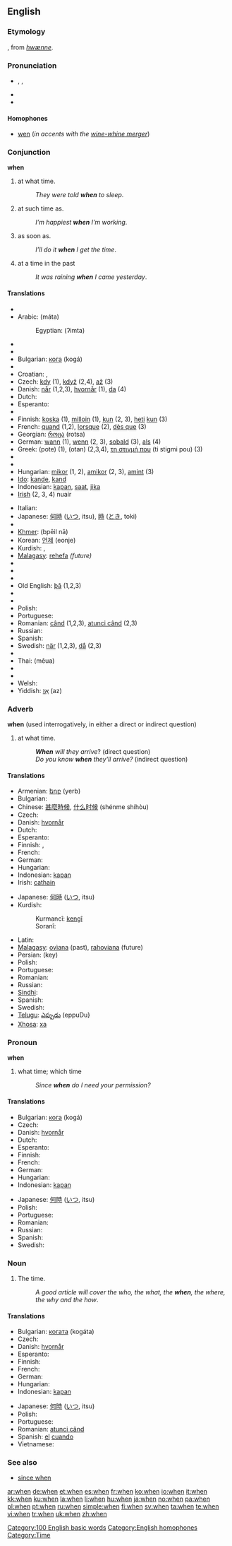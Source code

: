 {{wikipedia}}
==English==

{{rank|will|no|them|50|when|if|there|more}}

===Etymology===
{{ME.}}, from {{OE.}} ''[[hwænne]]''.

===Pronunciation===
* {{enPR|hwĕn}}, {{IPA|/wʰɛn/}}, {{SAMPA|/wEn/}}
* {{audio|en-us-when.ogg|Audio (US)}}
* {{rhymes|-ɛn}}

====Homophones====
* [[wen]] (''in accents with the [[wine-whine merger]]'')

===Conjunction===
'''when'''

# at what time.
#: ''They were told '''when''' to sleep''.
# at such time as.
#: ''I’m happiest '''when''' I’m working''.
# as soon as.
#: ''I’ll do it '''when''' I get the time''.
# at a time in the past
#: ''It was raining '''when''' I came yesterday''.

====Translations====
{{trans-top}}
* {{trreq|Albanian}}
* Arabic: {{Arab|[[متى]]}} (máta)
*: Egyptian: {{Arab|[[إمتى]]}} (ʔimta)
* {{trreq|Armenian}}
* {{trreq|Basque}}
* Bulgarian: [[кога]] (kogá)
* {{trreq|Chinese}}
* Croatian: {{t+|hr|kad}}, {{t-|hr|kada}}
* Czech: [[kdy]] (1), [[když]] (2,4), [[až]] (3)
* Danish: [[når]] (1,2,3), [[hvornår]] (1), [[da#Danish|da]] (4)
* Dutch: {{t+|nl|wanneer}}
* Esperanto: {{t-|eo|kiam|xs=Esperanto}}
* {{trreq|Estonian}}
* Finnish: [[koska]] (1), [[milloin]] (1), [[kun]] (2, 3), [[heti]] [[kun]] (3)
* French: [[quand]] (1,2), [[lorsque]] (2), [[dès que]] (3)
* Georgian: [[როცა]] (rotsa)
* German: [[wann]] (1), [[wenn]] (2, 3), [[sobald]] (3), [[als]] (4)
* Greek: {{t|el|πότε|sc=Grek}} (pote) (1), {{t|el|όταν|sc=Grek}} (otan) (2,3,4), [[τη στιγμή που]] (ti stigmi pou) (3)
* {{trreq|Hebrew}}
* {{trreq|Hindi}}
* Hungarian: [[mikor]] (1, 2), [[amikor]] (2, 3), [[amint]] (3)
* [[Ido]]: [[kande]], [[kand]]
* Indonesian: [[kapan]], [[saat]], [[jika]]
* [[Irish]] (2, 3, 4) nuair
{{trans-mid}}
* Italian: {{t+|it|quando}}
* Japanese: [[何時]] ([[いつ]], itsu), [[時]] ([[とき]], toki)
* {{trreq|Kannada}}
* [[Khmer]]: {{Khmr|[[ពេលណា]]}} (bpēil nā)
* Korean: [[언제]] (eonje)
* Kurdish: {{t|ku|kengî}}, {{KUchar|[[که‌ی]]}}
* [[Malagasy]]: [[rehefa]] ''(future)''
* {{trreq|Maltese}}
* {{trreq|Maori}}
* {{trreq|Nepali}}
* Old English: [[þa|þā]] (1,2,3)
* {{trreq|Oriya}}
* {{trreq|Persian}}
* Polish: {{t+|pl|kiedy}}
* Portuguese: {{t+|pt|quando}}
* Romanian: [[când]] (1,2,3), [[atunci când]] (2,3)
* Russian: {{t+|ru|когда|tr=kogdá|sc=Cyrl}}
* Spanish: {{t+|es|cuando}}
* Swedish: [[när]] (1,2,3), [[då]] (2,3)
* {{trreq|Tamil}}
* Thai: {{Thai|[[เมื่อ]]}} (mêua)
* {{trreq|Urdu}}
* {{trreq|Vietnamese}}
* Welsh: {{t-|cy|pan|xs=Welsh}}
* Yiddish: [[אַז]] (az)
{{trans-bottom}}

===Adverb===
'''when'''
(used interrogatively, in either a direct or indirect question)

# at what time.
#: '''''When''' will they arrive''? (direct question)
#: ''Do you know '''when''' they'll arrive?'' (indirect question)

====Translations====
{{trans-top|at what time}}
* Armenian: [[երբ]] (yerb)
* Bulgarian: {{t+|bg|кога|tr=kogá|sc=Cyrl}}
* Chinese: [[甚麼時候]], [[什么时候]] (shénme shíhòu)
* Czech: {{t+|cs|kdy}}
* Danish: [[hvornår]]
* Dutch: {{t+|nl|wanneer}}
* Esperanto: {{t-|eo|kiam|xs=Esperanto}}
* Finnish: {{t+|fi|koska}}, {{t+|fi|milloin}}
* French: {{t+|fr|quand}}
* German: {{t+|de|wann}}
* Hungarian: {{t+|hu|mikor}}
* Indonesian: [[kapan]]
* Irish: [[cathain]]
{{trans-mid}}
* Japanese: [[何時]] ([[いつ]], itsu)
* Kurdish:
*: Kurmancî: [[kengî]]
*: Soranî: {{KUchar|[[که‌ی]]}}
* Latin: {{t+|la|quando}}
* [[Malagasy]]: [[ovìana]] (past), [[:mg:rahoviana|rahoviana]] (future)
* Persian: {{fa-Arab|[[کی]]}} (key)
* Polish: {{t+|pl|kiedy}}
* Portuguese: {{t+|pt|quando}}
* Romanian: {{t-|ro|când}}
* Russian: {{t+|ru|когда|tr=kogdá|sc=Cyrl}}
* [[Sindhi]]: {{SDchar|[[ڪڏهن]]}}
* Spanish: {{t+|es|cuando}}
* Swedish: {{t+|sv|när}}
* [[Telugu]]: [[ఎప్పుడు]] (eppuDu}
* [[Xhosa]]: [[xa]]
{{trans-bottom}}

===Pronoun===
'''when'''

# {{context|interrogative}} what time; which time
#: ''Since '''when''' do I need your permission?''

====Translations====
{{trans-top|what time; which time}}
* Bulgarian: [[кога]] (kogá)
* Czech: {{t+|cs|kdy}}
* Danish: [[hvornår]]
* Dutch: {{t+|nl|wanneer}}
* Esperanto: {{t-|eo|kiam|xs=Esperanto}}
* Finnish: {{t+|fi|milloin}}
* French: {{t+|fr|quand}}
* German: {{t+|de|wann}}
* Hungarian: {{t+|hu|mikor}}
* Indonesian: [[kapan]]
{{trans-mid}}
* Japanese: [[何時]] ([[いつ]], itsu)
* Polish: {{t+|pl|kiedy}}
* Portuguese: {{t+|pt|quando}}
* Romanian: {{t-|ro|când}}
* Russian: {{t+|ru|когда|tr=kogdá|sc=Cyrl}}
* Spanish: {{t+|es|cuando}}
* Swedish: {{t+|sv|när}}
{{trans-bottom}}

===Noun===
{{en-noun|-}}

# The time.
#: ''A good article will cover the who, the what, the '''when''', the where, the why and the how''.

====Translations====
{{trans-top|the time}}
* Bulgarian: [[когата]] (kogáta)
* Czech: {{t+|cs|kdy}}
* Danish: [[hvornår]]
* Esperanto: {{t-|eo|kiam|xs=Esperanto}}
* Finnish: {{t+|fi|milloin}}
* French: {{t+|fr|quand|m}}
* German: {{t-|de|Wann|n}}
* Hungarian: {{t+|hu|mikor}}
* Indonesian: [[kapan]]
{{trans-mid}}
* Japanese: [[何時]] ([[いつ]], itsu)
* Polish: {{t+|pl|kiedy}}
* Portuguese: {{t+|pt|quando}}
* Romanian: [[atunci când]]
* Spanish: [[el]] [[cuando]]
* Vietnamese: {{t+|vi|khi nào|xs=Vietnamese}}
{{trans-bottom}}

===See also===
* [[since when]]

[[Category:100 English basic words]]
[[Category:English homophones]]
[[Category:Time]]

[[ar:when]]
[[de:when]]
[[et:when]]
[[es:when]]
[[fr:when]]
[[ko:when]]
[[io:when]]
[[it:when]]
[[kk:when]]
[[ku:when]]
[[la:when]]
[[li:when]]
[[hu:when]]
[[ja:when]]
[[no:when]]
[[pa:when]]
[[pl:when]]
[[pt:when]]
[[ru:when]]
[[simple:when]]
[[fi:when]]
[[sv:when]]
[[ta:when]]
[[te:when]]
[[vi:when]]
[[tr:when]]
[[uk:when]]
[[zh:when]]
